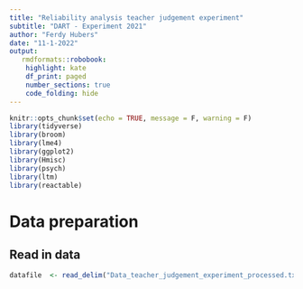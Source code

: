 ```yaml
---
title: "Reliability analysis teacher judgement experiment"
subtitle: "DART - Experiment 2021"
author: "Ferdy Hubers"
date: "11-1-2022"
output: 
   rmdformats::robobook:
    highlight: kate
    df_print: paged
    number_sections: true    
    code_folding: hide
---
```


```r
knitr::opts_chunk$set(echo = TRUE, message = F, warning = F)
library(tidyverse)
library(broom)
library(lme4)
library(ggplot2)
library(Hmisc)
library(psych)
library(ltm)
library(reactable)
```

# Data preparation

## Read in data

```r
datafile  <- read_delim("Data_teacher_judgement_experiment_processed.txt", "\t")

```